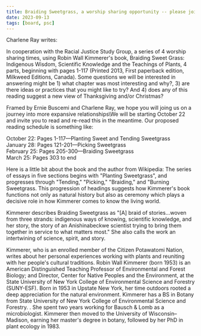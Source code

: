 ```yaml
---
title: Braiding Sweetgrass, a worship sharing opportunity -- please join us!
date: 2023-09-13
tags: [board, psc]
---
```


Charlene Ray writes:

In cooperation with the Racial Justice Study Group, a series of 4 worship sharing times, using Robin Wall Kimmerer's book, Braiding Sweet Grass: Indigenous Wisdom, Scientific Knowledge and the Teachings of Plants, 4 parts, beginning with pages 1-117 (Printed 2013, First paperback edition, Milkweed Editions, Canada). Some questions we will be interested in answering might be 1) what chapter was most interesting and why?, 3) are there ideas or practices that you might like to try? And 4) does any of this reading suggest a new view of Thanksgiving and/or Christmas?

Framed by Ernie Buscemi and Charlene Ray, we hope you will joing us on a journey into more expansive relationships\\We will be starting October 22 and invite you to read and re-read this in the meantime. Our proposed reading schedule is something like:

October 22: Pages 1-117—Planting Sweet and Tending Sweetgrass<br/>
January 28: Pages 121-201—Picking Sweetgrass<br/>
February 25: Pages 205-300—Braiding Sweetgrass<br/>
March 25: Pages 303 to end

Here is a little bit about the book and the author from Wikipedia:
The series of essays in five sections begins with "Planting Sweetgrass", and progresses through "Tending," "Picking," "Braiding," and "Burning Sweetgrass. This progression of headings suggests how Kimmerer's book functions not only as natural history but also as ceremony which plays a decisive role in how Kimmerer comes to know the living world.

Kimmerer describes Braiding Sweetgrass as "[A] braid of stories...woven from three strands: indigenous ways of knowing, scientific knowledge, and her story, the story of an Anishinabeckwe scientist trying to bring them together in service to what matters most." She also calls the work an intertwining of science, spirit, and story.

Kimmerer, who is an enrolled member of the Citizen Potawatomi Nation, writes about her personal experiences working with plants and reuniting with her people's cultural traditions. Robin Wall Kimmerer (born 1953) is an American Distinguished Teaching Professor of Environmental and Forest Biology; and Director, Center for Native Peoples and the Environment, at the State University of New York College of Environmental Science and Forestry (SUNY-ESF). Born in 1953 in Upstate New York, her time outdoors rooted a deep appreciation for the natural environment. Kimmerer has a BS in Botany from State University of New York College of Environmental Science and Forestry. . She spent two years working for Bausch & Lomb as a microbiologist. Kimmerer then moved to the University of Wisconsin–Madison, earning her master's degree in botany, followed by her PhD in plant ecology in 1983.
